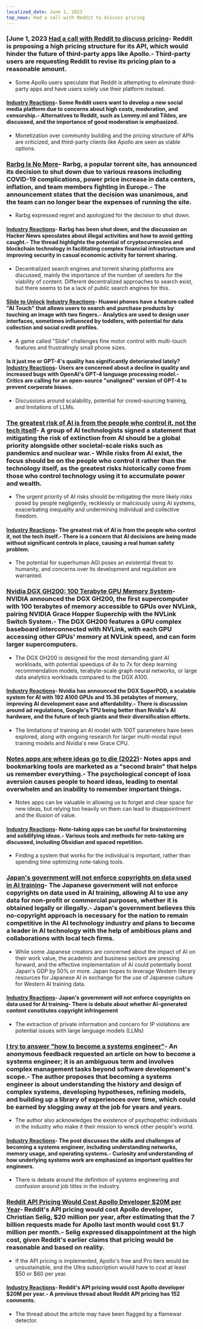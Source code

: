 ```yaml
---
localized_date: June 1, 2023
top_news: Had a call with Reddit to discuss pricing
---
```




<CallToAction />

<Steps>

### [June 1, 2023 [Had a call with Reddit to discuss pricing](https://old.reddit.com/r/apolloapp/comments/13ws4w3/had_a_call_with_reddit_to_discuss_pricing_bad/)- Reddit is proposing a high pricing structure for its API, which would hinder the future of third-party apps like Apollo.- Third-party users are requesting Reddit to revise its pricing plan to a reasonable amount.

- Some Apollo users speculate that Reddit is attempting to eliminate third-party apps and have users solely use their platform instead.

#### [Industry Reactions](http://news.ycombinator.com/item?id=36141083)- Some Reddit users want to develop a new social media platform due to concerns about high costs, moderation, and censorship.- Alternatives to Reddit, such as Lemmy.ml and Tildes, are discussed, and the importance of good moderation is emphasized.

- Monetization over community building and the pricing structure of APIs are criticized, and third-party clients like Apollo are seen as viable options.

### [Rarbg Is No More](https://web.archive.org/web/20230531105653/https://rarbg.to/index80.php)- Rarbg, a popular torrent site, has announced its decision to shut down due to various reasons including COVID-19 complications, power price increase in data centers, inflation, and team members fighting in Europe.- The announcement states that the decision was unanimous, and the team can no longer bear the expenses of running the site.

- Rarbg expressed regret and apologized for the decision to shut down.

#### [Industry Reactions](http://news.ycombinator.com/item?id=36136819)- Rarbg has been shut down, and the discussion on Hacker News speculates about illegal activities and how to avoid getting caught.- The thread highlights the potential of cryptocurrencies and blockchain technology in facilitating complex financial infrastructure and improving security in casual economic activity for torrent sharing.

- Decentralized search engines and torrent sharing platforms are discussed, mainly the importance of the number of seeders for the viability of content. Different decentralized approaches to search exist, but there seems to be a lack of public search engines for this.

#### [Slide to Unlock](https://cs.uwaterloo.ca/~csk/slide/) [Industry Reactions](http://news.ycombinator.com/item?id=36138304)- Huawei phones have a feature called "AI Touch" that allows users to search and purchase products by touching an image with two fingers.- Analytics are used to design user interfaces, sometimes influenced by toddlers, with potential for data collection and social credit profiles.

- A game called "Slide" challenges fine motor control with multi-touch features and frustratingly small phone sizes.

#### Is it just me or GPT-4's quality has significantly deteriorated lately? [Industry Reactions](http://news.ycombinator.com/item?id=36134249)- Users are concerned about a decline in quality and increased bugs with OpenAI's GPT-4 language processing model.- Critics are calling for an open-source "unaligned" version of GPT-4 to prevent corporate biases.

- Discussions around scalability, potential for crowd-sourcing training, and limitations of LLMs.

### [The greatest risk of AI is from the people who control it, not the tech itself](https://aisnakeoil.substack.com/p/is-avoiding-extinction-from-ai-really)- A group of AI technologists signed a statement that mitigating the risk of extinction from AI should be a global priority alongside other societal-scale risks such as pandemics and nuclear war.- While risks from AI exist, the focus should be on the people who control it rather than the technology itself, as the greatest risks historically come from those who control technology using it to accumulate power and wealth.

- The urgent priority of AI risks should be mitigating the more likely risks posed by people negligently, recklessly or maliciously using AI systems, exacerbating inequality and undermining individual and collective freedom.

#### [Industry Reactions](http://news.ycombinator.com/item?id=36139852)- The greatest risk of AI is from the people who control it, not the tech itself.- There is a concern that AI decisions are being made without significant controls in place, causing a real human safety problem.

- The potential for superhuman AGI poses an existential threat to humanity, and concerns over its development and regulation are warranted.

### [Nvidia DGX GH200: 100 Terabyte GPU Memory System](https://developer.nvidia.com/blog/announcing-nvidia-dgx-gh200-first-100-terabyte-gpu-memory-system/)- NVIDIA announced the DGX GH200, the first supercomputer with 100 terabytes of memory accessible to GPUs over NVLink, pairing NVIDIA Grace Hopper Superchip with the NVLink Switch System.- The DGX GH200 features a GPU complex baseboard interconnected with NVLink, with each GPU accessing other GPUs' memory at NVLink speed, and can form larger supercomputers.

- The DGX GH200 is designed for the most demanding giant AI workloads, with potential speedups of 4x to 7x for deep learning recommendation models, terabyte-scale graph neural networks, or large data analytics workloads compared to the DGX A100.

#### [Industry Reactions](http://news.ycombinator.com/item?id=36133226)- Nvidia has announced the DGX SuperPOD, a scalable system for AI with 192 A100 GPUs and 15.36 petabytes of memory, improving AI development ease and affordability.- There is discussion around ad regulations, Google's TPU being better than Nvidia's AI hardware, and the future of tech giants and their diversification efforts.

- The limitations of training an AI model with 100T parameters have been explored, along with ongoing research for larger multi-modal input training models and Nvidia's new Grace CPU.

### [Notes apps are where ideas go to die (2022)](https://www.reproof.app/blog/notes-apps-help-us-forget)- Notes apps and bookmarking tools are marketed as a "second brain" that helps us remember everything.- The psychological concept of loss aversion causes people to hoard ideas, leading to mental overwhelm and an inability to remember important things.

- Notes apps can be valuable in allowing us to forget and clear space for new ideas, but relying too heavily on them can lead to disappointment and the illusion of value.

#### [Industry Reactions](http://news.ycombinator.com/item?id=36136179)- Note-taking apps can be useful for brainstorming and solidifying ideas.- Various tools and methods for note-taking are discussed, including Obsidian and spaced repetition.

- Finding a system that works for the individual is important, rather than spending time optimizing note-taking tools.

### [Japan's government will not enforce copyrights on data used in AI training](https://technomancers.ai/japan-goes-all-in-copyright-doesnt-apply-to-ai-training/)- The Japanese government will not enforce copyrights on data used in AI training, allowing AI to use any data for non-profit or commercial purposes, whether it is obtained legally or illegally.- Japan's government believes this no-copyright approach is necessary for the nation to remain competitive in the AI technology industry and plans to become a leader in AI technology with the help of ambitious plans and collaborations with local tech firms.

- While some Japanese creators are concerned about the impact of AI on their work value, the academic and business sectors are pressing forward, and the effective implementation of AI could potentially boost Japan's GDP by 50% or more. Japan hopes to leverage Western literary resources for Japanese AI in exchange for the use of Japanese culture for Western AI training data.

#### [Industry Reactions](http://news.ycombinator.com/item?id=36144241)- Japan's government will not enforce copyrights on data used for AI training- There is debate about whether AI-generated content constitutes copyright infringement

- The extraction of private information and concern for IP violations are potential issues with large language models (LLMs)

### [I try to answer "how to become a systems engineer"](https://rachelbythebay.com/w/2023/05/30/eng/)- An anonymous feedback requested an article on how to become a systems engineer; it is an ambiguous term and involves complex management tasks beyond software development's scope.- The author proposes that becoming a systems engineer is about understanding the history and design of complex systems, developing hypotheses, refining models, and building up a library of experiences over time, which could be earned by slogging away at the job for years and years.

- The author also acknowledges the existence of psychopathic individuals in the industry who make it their mission to wreck other people's world.

#### [Industry Reactions](http://news.ycombinator.com/item?id=36133263)- The post discusses the skills and challenges of becoming a systems engineer, including understanding networks, memory usage, and operating systems.- Curiosity and understanding of how underlying systems work are emphasized as important qualities for engineers.

- There is debate around the definition of systems engineering and confusion around job titles in the industry.

### [Reddit API Pricing Would Cost Apollo Developer $20M per Year](https://daringfireball.net/linked/2023/05/31/reddit-apollo-api-pricing)- Reddit's API pricing would cost Apollo developer, Christian Selig, $20 million per year, after estimating that the 7 billion requests made for Apollo last month would cost $1.7 million per month.- Selig expressed disappointment at the high cost, given Reddit's earlier claims that pricing would be reasonable and based on reality.

- If the API pricing is implemented, Apollo's free and Pro tiers would be unsustainable, and the Ultra subscription would have to cost at least $50 or $60 per year.

#### [Industry Reactions](http://news.ycombinator.com/item?id=36142285)- Reddit's API pricing would cost Apollo developer $20M per year.- A previous thread about Reddit API pricing has 152 comments.

- The thread about the article may have been flagged by a flamewar detector.

</Steps>
